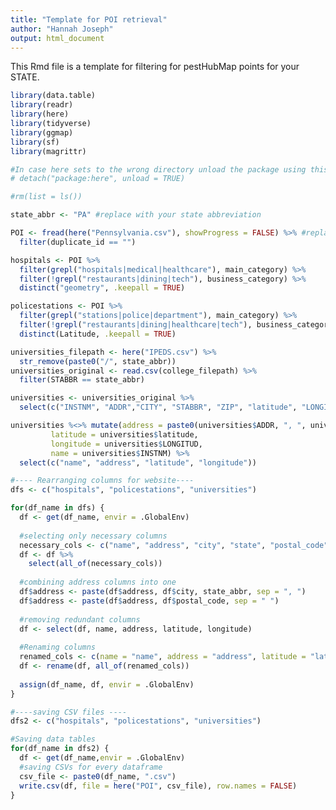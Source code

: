 ```yaml
---
title: "Template for POI retrieval"
author: "Hannah Joseph"
output: html_document
---
```

This Rmd file is a template for filtering for pestHubMap points for your STATE.

```r
library(data.table)
library(readr)
library(here)
library(tidyverse)
library(ggmap)
library(sf) 
library(magrittr)

#In case here sets to the wrong directory unload the package using this code and then reload above
# detach("package:here", unload = TRUE)

#rm(list = ls())

```

```r
state_abbr <- "PA" #replace with your state abbreviation

POI <- fread(here("Pennsylvania.csv"), showProgress = FALSE) %>% #replace Pennsylvania with your state
  filter(duplicate_id == "")
```

```r

hospitals <- POI %>% 
  filter(grepl("hospitals|medical|healthcare"), main_category) %>% 
  filter(!grepl("restaurants|dining|tech"), business_category) %>% 
  distinct("geometry", .keepall = TRUE)

```

```r

policestations <- POI %>% 
  filter(grepl("stations|police|department"), main_category) %>% 
  filter(!grepl("restaurants|dining|healthcare|tech"), business_category) %>% 
  distinct(Latitude, .keepall = TRUE)

```

```r
universities_filepath <- here("IPEDS.csv") %>%
  str_remove(paste0("/", state_abbr))
universities_original <- read.csv(college_filepath) %>%
  filter(STABBR == state_abbr)

universities <- universities_original %>%
  select(c("INSTNM", "ADDR","CITY", "STABBR", "ZIP", "latitude", "LONGITUD")) 

universities %<>% mutate(address = paste0(universities$ADDR, ", ", universities$CITY, ", ", universities$STABBR, " ", universities$ZIP),
         latitude = universities$latitude,
         longitude = universities$LONGITUD, 
         name = universities$INSTNM) %>%
  select(c("name", "address", "latitude", "longitude"))

```

```r
#---- Rearranging columns for website----
dfs <- c("hospitals", "policestations", "universities")

for(df_name in dfs) {
  df <- get(df_name, envir = .GlobalEnv)
  
  #selecting only necessary columns
  necessary_cols <- c("name", "address", "city", "state", "postal_code", "latitude", "longitude")
  df <- df %>%
    select(all_of(necessary_cols))
  
  #combining address columns into one
  df$address <- paste(df$address, df$city, state_abbr, sep = ", ")
  df$address <- paste(df$address, df$postal_code, sep = " ")
  
  #removing redundant columns
  df <- select(df, name, address, latitude, longitude)
  
  #Renaming columns
  renamed_cols <- c(name = "name", address = "address", latitude = "latitude", longitude = "longitude")
  df <- rename(df, all_of(renamed_cols))
  
  assign(df_name, df, envir = .GlobalEnv)
}

#----saving CSV files ----
dfs2 <- c("hospitals", "policestations", "universities")

#Saving data tables
for(df_name in dfs2) {
  df <- get(df_name,envir = .GlobalEnv)
  #saving CSVs for every dataframe
  csv_file <- paste0(df_name, ".csv")
  write.csv(df, file = here("POI", csv_file), row.names = FALSE)
}
```